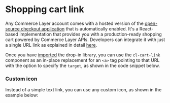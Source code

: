 
<Meta
  title={meta.title}
  argTypes={meta.argTypes}
/>

# Shopping cart link

Any Commerce Layer account comes with a hosted version of the [open-source checkout application](https://github.com/commercelayer/commercelayer-cart) that is automatically enabled. It's a React-based implementation that provides you with a production-ready shopping cart powered by Commerce Layer APIs. Developers can integrate it with just a single URL link as explained in detail [here](https://github.com/commercelayer/commercelayer-cart#hosted-version).

Once you have [imported](?path=/docs/getting-started--page) the drop-in library, you can use the `cl-cart-link` component as an in-place replacement for an `<a>` tag pointing to that URL with the option to specify the `target`, as shown in the code snippet below.

<Canvas withSource="open">
  <Story story={Basic} name="Basic" />
</Canvas>

<ArgsTable story='Basic' />

### Custom icon

Instead of a simple text link, you can use any custom icon, as shown in the example below:

<Canvas withSource="open">
  <Story story={WithIcon} name="Custom icon" />
</Canvas>
